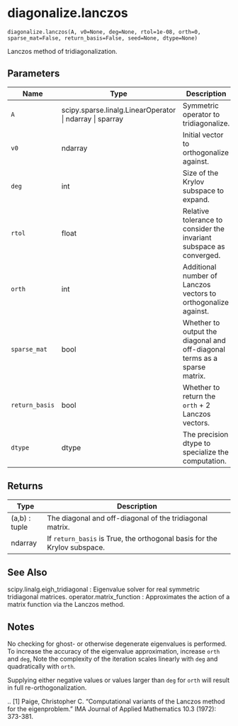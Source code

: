 # diagonalize.lanczos { #primate.diagonalize.lanczos }

`diagonalize.lanczos(A, v0=None, deg=None, rtol=1e-08, orth=0, sparse_mat=False, return_basis=False, seed=None, dtype=None)`

Lanczos method of tridiagonalization.

## Parameters

| Name           | Type                                                     | Description                                                               | Default    |
|----------------|----------------------------------------------------------|---------------------------------------------------------------------------|------------|
| `A`            | scipy.sparse.linalg.LinearOperator \| ndarray \| sparray | Symmetric operator to tridiagonalize.                                     | _required_ |
| `v0`           | ndarray                                                  | Initial vector to orthogonalize against.                                  | `= None`   |
| `deg`          | int                                                      | Size of the Krylov subspace to expand.                                    | `= None`   |
| `rtol`         | float                                                    | Relative tolerance to consider the invariant subspace as converged.       | `= 1e-8`   |
| `orth`         | int                                                      | Additional number of Lanczos vectors to orthogonalize against.            | `0`        |
| `sparse_mat`   | bool                                                     | Whether to output the diagonal and off-diagonal terms as a sparse matrix. | `= False`  |
| `return_basis` | bool                                                     | Whether to return the `orth` + 2 Lanczos vectors.                         | `= False`  |
| `dtype`        | dtype                                                    | The precision dtype to specialize the computation.                        | `= None`   |

## Returns

| Type          | Description                                                              |
|---------------|--------------------------------------------------------------------------|
| (a,b) : tuple | The diagonal and off-diagonal of the tridiagonal matrix.                 |
| ndarray       | If `return_basis` is True, the orthogonal basis for the Krylov subspace. |

## See Also

scipy.linalg.eigh_tridiagonal : Eigenvalue solver for real symmetric tridiagonal matrices.
operator.matrix_function : Approximates the action of a matrix function via the Lanczos method.



## Notes

No checking for ghost- or otherwise degenerate eigenvalues is performed. To increase the accuracy of the eigenvalue approximation, increase `orth` and `deg`,
Note the complexity of the iteration scales linearly with `deg` and quadratically with `orth`.

Supplying either negative values or values larger than `deg` for `orth` will result in full re-orthogonalization.

.. [1] Paige, Christopher C. "Computational variants of the Lanczos method for the eigenproblem." IMA Journal of Applied Mathematics 10.3 (1972): 373-381.